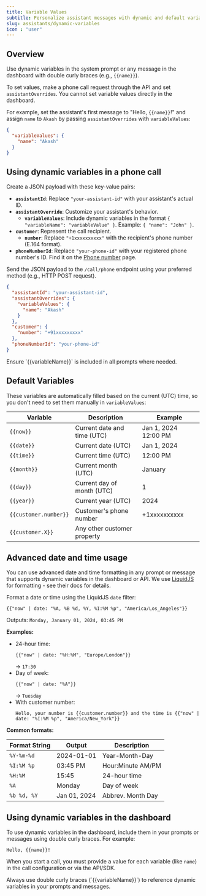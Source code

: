 ```yaml
---
title: Variable Values
subtitle: Personalize assistant messages with dynamic and default variables
slug: assistants/dynamic-variables
icon : "user"
---
```


## Overview

Use dynamic variables in the system prompt or any message in the dashboard with double curly braces (e.g., `{{name}}`).

To set values, make a phone call request through the API and set `assistantOverrides`. You cannot set variable values directly in the dashboard.

For example, set the assistant's first message to "Hello, `{{name}}`!" and assign `name` to `Akash` by passing `assistantOverrides` with `variableValues`:

```json
{
  "variableValues": {
    "name": "Akash"
  }
}
```

## Using dynamic variables in a phone call

<Steps>

  <Step title="Prepare Your Request">

  Create a JSON payload with these key-value pairs:

  - **`assistantId`**: Replace `"your-assistant-id"` with your assistant's actual ID.
  - **`assistantOverride`**: Customize your assistant's behavior.
    - **`variableValues`**: Include dynamic variables in the format `{ "variableName": "variableValue" }`. Example: `{ "name": "John" }`.
  - **`customer`**: Represent the call recipient.
    - **`number`**: Replace `"+1xxxxxxxxxx"` with the recipient's phone number (E.164 format).
  - **`phoneNumberId`**: Replace `"your-phone-id"` with your registered phone number's ID. Find it on the [Phone number](https://dashboard.callhq.ai/phone-numbers) page.

  </Step>

  <Step title="Send the Request">

  Send the JSON payload to the `/call/phone` endpoint using your preferred method (e.g., HTTP POST request).

  ```json
  {
    "assistantId": "your-assistant-id",
    "assistantOverrides": {
      "variableValues": {
        "name": "Akash"
      }
    },
    "customer": {
      "number": "+91xxxxxxxxx"
    },
    "phoneNumberId": "your-phone-id"
  }
  ```

  </Step>

</Steps>

<Note>
  Ensure `{{variableName}}` is included in all prompts where needed.
</Note>

## Default Variables

These variables are automatically filled based on the current (UTC) time, so you don't need to set them manually in `variableValues`:

| Variable                | Description                       | Example                   |
| ----------------------- | --------------------------------- | ------------------------- |
| `{{now}}`               | Current date and time (UTC)       | Jan 1, 2024 12:00 PM      |
| `{{date}}`              | Current date (UTC)                | Jan 1, 2024               |
| `{{time}}`              | Current time (UTC)                | 12:00 PM                  |
| `{{month}}`             | Current month (UTC)               | January                   |
| `{{day}}`               | Current day of month (UTC)        | 1                         |
| `{{year}}`              | Current year (UTC)                | 2024                      |
| `{{customer.number}}`   | Customer's phone number           | +1xxxxxxxxxx              |
| `{{customer.X}}`        | Any other customer property       |                           |

## Advanced date and time usage

You can use advanced date and time formatting in any prompt or message that supports dynamic variables in the dashboard or API. We use [LiquidJS](https://liquidjs.com/) for formatting - see their docs for details.

Format a date or time using the LiquidJS `date` filter:

```liquid
{{"now" | date: "%A, %B %d, %Y, %I:%M %p", "America/Los_Angeles"}}
```
Outputs: `Monday, January 01, 2024, 03:45 PM`

**Examples:**
- 24-hour time:
  ```liquid
  {{"now" | date: "%H:%M", "Europe/London"}}
  ```
  → `17:30`
- Day of week:
  ```liquid
  {{"now" | date: "%A"}}
  ```
  → `Tuesday`
- With customer number:
  ```liquid
  Hello, your number is {{customer.number}} and the time is {{"now" | date: "%I:%M %p", "America/New_York"}}
  ```

**Common formats:**

| Format String   | Output         | Description         |
|----------------|---------------|---------------------|
| `%Y-%m-%d`     | 2024-01-01    | Year-Month-Day      |
| `%I:%M %p`     | 03:45 PM      | Hour:Minute AM/PM   |
| `%H:%M`        | 15:45         | 24-hour time        |
| `%A`           | Monday        | Day of week         |
| `%b %d, %Y`    | Jan 01, 2024  | Abbrev. Month Day   |

## Using dynamic variables in the dashboard

To use dynamic variables in the dashboard, include them in your prompts or messages using double curly braces. For example:

```
Hello, {{name}}!
```

When you start a call, you must provide a value for each variable (like `name`) in the call configuration or via the API/SDK.

<Note>
Always use double curly braces (`{{variableName}}`) to reference dynamic variables in your prompts and messages.
</Note>
